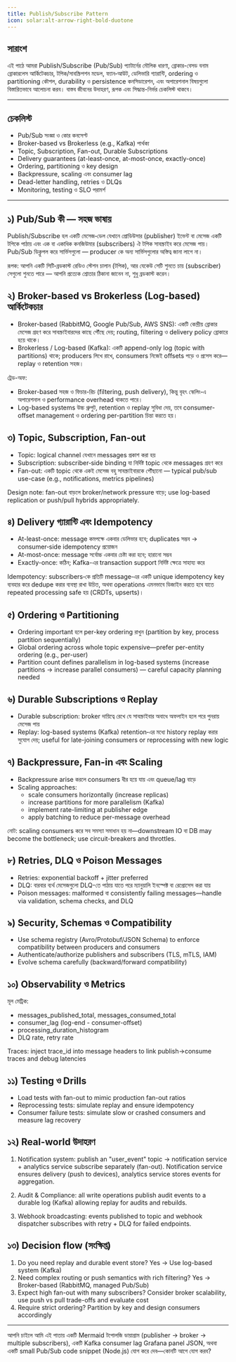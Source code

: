 ```yaml
---
title: Publish/Subscribe Pattern
icon: solar:alt-arrow-right-bold-duotone
---
```


## সারাংশ

এই পাঠে আমরা Publish/Subscribe (Pub/Sub) প্যাটার্নের মৌলিক ধারণা, ব্রোকার-বেসড বনাম ব্রোকারলেস আর্কিটেকচার, টপিক/সাবস্ক্রিপশন মডেল, ফ্যান‑আউট, ডেলিভারি গ্যারান্টি, ordering ও partitioning কৌশল, durability ও persistence কনসিডারেশন, এবং অপারেশনাল বিষয়গুলো বিস্তারিতভাবে আলোচনা করব। বাস্তব জীবনের উদাহরণ, রূপক এবং সিদ্ধান্ত-নির্ভর চেকলিস্ট থাকবে।

---

## চেকলিস্ট

- Pub/Sub সংজ্ঞা ও কোর কনসেপ্ট
- Broker-based vs Brokerless (e.g., Kafka) পার্থক্য
- Topic, Subscription, Fan-out, Durable Subscriptions
- Delivery guarantees (at-least-once, at-most-once, exactly-once)
- Ordering, partitioning ও key design
- Backpressure, scaling এবং consumer lag
- Dead-letter handling, retries ও DLQs
- Monitoring, testing ও SLO পরামর্শ

---

## ১) Pub/Sub কী — সহজ ভাষায়

Publish/Subscribe হল একটি মেসেজ‑ডেল যেখানে প্রোডিউসার (publisher) ইভেন্ট বা মেসেজ একটি টপিকে পাঠায় এবং এক বা একাধিক কনজিউমার (subscribers) ঐ টপিক সাবস্ক্রাইব করে মেসেজ পায়। Pub/Sub ডিক্লুপল করে সার্ভিসগুলো — producer কে অন্য সার্ভিসগুলোর অস্তিত্ব জানা লাগে না।

রূপক: আপনি একটি সিটি‑ব্রডকাস্ট রেডিও স্টেশন চালান (টপিক), আর যেকেউ সেটি শুনতে চায় (subscriber) সেগুলো শুনতে পারে — আপনি প্রত্যেক শ্রোতার ঠিকানা জানেন না, শুধু ব্রডকাস্ট করেন।

## ২) Broker-based vs Brokerless (Log-based) আর্কিটেকচার

- Broker-based (RabbitMQ, Google Pub/Sub, AWS SNS): একটি কেন্দ্রীয় ব্রোকার মেসেজ গ্রহণ করে সাবস্ক্রাইবারদের কাছে পৌঁছে দেয়; routing, filtering ও delivery policy ব্রোকারে হয়ে থাকে।
- Brokerless / Log-based (Kafka): একটি append-only log (topic with partitions) থাকে; producers লিখে রাখে, consumers নিজেই offsets পড়ে ও প্রসেস করে—replay ও retention সহজ।

ট্রেড-অফ:
- Broker-based সহজ ও ফিচার-রিচ (filtering, push delivery), কিন্তু বৃহৎ স্কেলিং‑এ অপারেশনাল ও performance overhead থাকতে পারে।
- Log-based systems উচ্চ থ্রুপুট, retention ও replay সুবিধা দেয়, তবে consumer-offset management ও ordering per-partition চিন্তা করতে হয়।

## ৩) Topic, Subscription, Fan-out

- Topic: logical channel যেখানে messages প্রকাশ করা হয়
- Subscription: subscriber‑side binding যা নির্দিষ্ট topic থেকে messages গ্রহণ করে
- Fan-out: একটি topic থেকে একই মেসেজ বহু সাবস্ক্রাইবারকে পৌঁছানো — typical pub/sub use-case (e.g., notifications, metrics pipelines)

Design note: fan-out বাড়লে broker/network pressure বাড়ে; use log-based replication or push/pull hybrids appropriately.

## ৪) Delivery গ্যারান্টি এবং Idempotency

- At-least-once: message কমপক্ষে একবার ডেলিভার হবে; duplicates সম্ভব → consumer‑side idempotency প্রয়োজন
- At-most-once: message সর্বোচ্চ একবার চেষ্টা করা হবে; হারানো সম্ভব
- Exactly-once: কঠিন; Kafka-এর transaction support নির্দিষ্ট ক্ষেত্রে সাহায্য করে

Idempotency: subscribers‑কে প্রতিটি message‑এর একটি unique idempotency key ব্যবহার করে dedupe করার ব্যবস্থা রাখা উচিত, অথবা operations এমনভাবে ডিজাইন করতে হবে যাতে repeated processing safe হয় (CRDTs, upserts)।

## ৫) Ordering ও Partitioning

- Ordering important হলে per-key ordering রাখুন (partition by key, process partition sequentially)
- Global ordering across whole topic expensive—prefer per-entity ordering (e.g., per-user)
- Partition count defines parallelism in log-based systems (increase partitions → increase parallel consumers) — careful capacity planning needed

## ৬) Durable Subscriptions ও Replay

- Durable subscription: broker দায়িত্বে রেখে যে সাবস্ক্রাইবার অবাধে অফলাইন হলে পরে পুনরায় মেসেজ পায়
- Replay: log-based systems (Kafka) retention‑এর মধ্যে history replay করার সুযোগ দেয়; useful for late-joining consumers or reprocessing with new logic

## ৭) Backpressure, Fan-in এবং Scaling

- Backpressure arise করলে consumers ধীর হয়ে যায় এবং queue/lag বাড়ে
- Scaling approaches:
  - scale consumers horizontally (increase replicas)
  - increase partitions for more parallelism (Kafka)
  - implement rate-limiting at publisher edge
  - apply batching to reduce per-message overhead

নোট: scaling consumers করে সব সমস্যা সমাধান হয় না—downstream IO বা DB may become the bottleneck; use circuit-breakers and throttles.

## ৮) Retries, DLQ ও Poison Messages

- Retries: exponential backoff + jitter preferred
- DLQ: বারবার ব্যর্থ মেসেজগুলো DLQ-তে পাঠায় যাতে পরে ম্যানুয়ালি ইনস্পেক্ট বা রেপ্রোসেস করা যায়
- Poison messages: malformed বা consistently failing messages—handle via validation, schema checks, and DLQ

## ৯) Security, Schemas ও Compatibility

- Use schema registry (Avro/Protobuf/JSON Schema) to enforce compatibility between producers and consumers
- Authenticate/authorize publishers and subscribers (TLS, mTLS, IAM)
- Evolve schema carefully (backward/forward compatibility)

## ১০) Observability ও Metrics

মূল মেট্রিক:
- messages_published_total, messages_consumed_total
- consumer_lag (log-end - consumer-offset)
- processing_duration_histogram
- DLQ rate, retry rate

Traces: inject trace_id into message headers to link publish→consume traces and debug latencies

## ১১) Testing ও Drills

- Load tests with fan-out to mimic production fan-out ratios
- Reprocessing tests: simulate replay and ensure idempotency
- Consumer failure tests: simulate slow or crashed consumers and measure lag recovery

## ১২) Real-world উদাহরণ

1) Notification system: publish an "user_event" topic → notification service + analytics service subscribe separately (fan-out). Notification service ensures delivery (push to devices), analytics service stores events for aggregation.

2) Audit & Compliance: all write operations publish audit events to a durable log (Kafka) allowing replay for audits and rebuilds.

3) Webhook broadcasting: events published to topic and webhook dispatcher subscribes with retry + DLQ for failed endpoints.

## ১৩) Decision flow (সংক্ষিপ্ত)

1) Do you need replay and durable event store? Yes → Use log-based system (Kafka)
2) Need complex routing or push semantics with rich filtering? Yes → Broker-based (RabbitMQ, managed Pub/Sub)
3) Expect high fan-out with many subscribers? Consider broker scalability, use push vs pull trade-offs and evaluate cost
4) Require strict ordering? Partition by key and design consumers accordingly

---

আপনি চাইলে আমি এই পাতায় একটি Mermaid টপোলজি ডায়াগ্রাম (publisher → broker → multiple subscribers), একটি Kafka consumer lag Grafana panel JSON, অথবা একটি small Pub/Sub code snippet (Node.js) যোগ করে দেব—কোনটি আগে যোগ করব?
